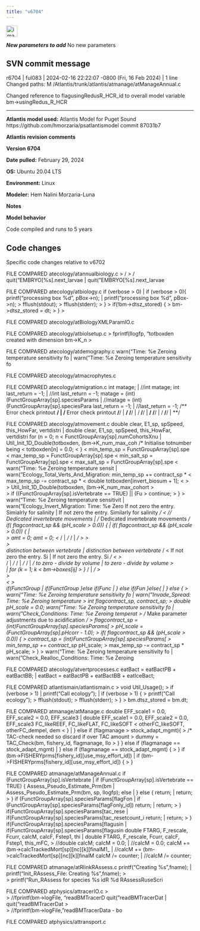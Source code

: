 ```yaml
---
title: "v6704"
---
```


<img width="30" alt="image" src="https://user-images.githubusercontent.com/11339490/272713181-58a7442b-f4df-4987-9afe-cb4702236a8f.jpg">

***New parameters to add***
No new parameters


**SVN commit message** 
------------------------------------------------------------------------
r6704 | ful083 | 2024-02-16 22:22:07 -0800 (Fri, 16 Feb 2024) | 1 line
Changed paths:
   M /Atlantis/trunk/atlantis/atmanage/atManageAnnual.c

Changed reference to flagusingRedusR_HCR_id to overall model variable bm->usingRedus_R_HCR

--------------------------------------------------------------------------------

**Atlantis model used:** Atlantis Model for Puget Sound https://github.com/hmorzaria/psatlantismodel commit 87031b7

**Atlantis revision comments**

**Version 6704**

**Date pulled:** February 29, 2024

**OS:** Ubuntu 20.04 LTS

**Environment:** Linux

**Modeler:** Hem Nalini Morzaria-Luna

**Notes**

**Model behavior**

Code compiled and runs to 5 years

Code changes
--------------------------------------------------------------------------------
Specific code changes relative to v6702

FILE COMPARED
atecology/atannualbiology.c
							      >	            /*
							      >	            */
                                quit("EMBRYO[%s].next_larvae  |	                                quit("EMBRYO[%s].next_larvae 

FILE COMPARED
atecology/atbiology.c
    if (verbose > 0)					      |	    if (verbose > 0){
		printf("processing box %d\n", pBox->n);	      |	        printf("processing box %d\n", pBox->n);
							      >	        fflush(stdout);
							      >	        fflush(stderr);
							      >	    }
							      >	    if(!bm->dtsz_stored) {
							      >	        bm->dtsz_stored = dt;
							      >	    }
							      >	    

FILE COMPARED
atecology/atBiologyXMLParamIO.c

FILE COMPARED
atecology/atbiolsetup.c
							      >	    fprintf(llogfp, "totboxden created with dimension bm->K_n
							      >	    

FILE COMPARED
atecology/atdemography.c
            warn("Time: %e Zeroing temperature sensitivity fo |	            warn("Time: %e Zeroing temperature sensitivity fo


FILE COMPARED
atecology/atmacrophytes.c

FILE COMPARED
atecology/atmigration.c
    int matage;						      |	    //int matage;
    int last_return = -1;				      |	    //int last_return = -1;
            matage = (int) (FunctGroupArray[sp].speciesParams |	            //matage = (int) (FunctGroupArray[sp].speciesPara
        last_return = -1;				      |	        //last_return = -1;
        /** Error check printout **/			      |	        /** Error check printout **
        /**/						      |	        **/
                    /**/				      |	                    /**
                    /**/				      |	                    **/
        /**/						      |	        /**
        /**/						      |	        **/

FILE COMPARED
atecology/atmovement.c
	double clear, E1_sp, spSpeed, this_HowFar, vertdistri |		double clear, E1_sp, spSpeed, this_HowFar, vertdistri
            for (n = 0; n < FunctGroupArray[sp].numCohortsXnu |	            Util_Init_1D_Double(totboxden, (bm->K_num_max_coh
				/* Initialise totnumber being <
				totboxden[n] = 0.0;	      <
			}				      <
			min_temp_sp = FunctGroupArray[sp].spe <
			max_temp_sp = FunctGroupArray[sp].spe <
			min_salt_sp = FunctGroupArray[sp].spe <
			max_salt_sp = FunctGroupArray[sp].spe <
                    warn("Time: %e Zeroing temperature sensit |	                    warn("Ecology_Total_Verts_And_Migration: 
				min_temp_sp += contract_sp *  <
				max_temp_sp -= contract_sp *  <
	double totboxden[invert_biosum + 1];		      <
							      >	    
							      >	        Util_Init_1D_Double(totboxden, (bm->K_num_max_cohort 
							      >	        
							      >	        if ((FunctGroupArray[sp].isVertebrate == TRUE) || (Fu
							      >	            continue;
							      >	        }
							      >	        
                warn("Time: %e Zeroing temperature sensitivit |	                warn("Ecology_Invert_Migration: Time: %e Zero
               If not zero the entry. Simialrly for salinity  |	               If not zero the entry. Similarly for salinity 
            */						      <
        // Dedicated invertebrate movements		      |	        /* Dedicated invertebrate movements */
           if( flagcontract_sp  && (pH_scale > 0.0)) {	      |	            if( flagcontract_sp  && (pH_scale > 0.0)) {
							      |	            
							      >	                    amt = 0;
                        amt = 0;			      <
                                 */			      |	                                */
                 */					      |	                */
							      >
							      >	                
							      >	                
                               distinction between vertebrate |	                               distinction between vertebrate
                            */				      <
                                    If not zero the entry. Si |	                                    If not zero the entry. Si
                                    */			      <
							      >	                            
                             */				      |	                            */
                                     */			      |	                                    */
                     */					      |	                    */
                                   to zero - divide by volume |	                                   to zero - divide by volume
							      >	                                
							      |	                                for (k = 1; k < bm->boxes[ij]
							      >	                                }
                 */					      |	                */
							      >	                
							      >	        
							      <
							      >	                    
						if(FunctGroup |							if(FunctGroup
						}else if(Func |							} else if(Fun
						}else{	      |							} else {
							      >	    
            warn("Time: %e Zeroing temperature sensitivity fo |	            warn("Invade_Spread: Time: %e Zeroing temperature
							      >	    int flagcontract_sp, contract_sp;
							      >	    double pH_scale = 0.0;
            warn("Time: %e Zeroing temperature sensitivity fo |	            warn("Check_Conditions: Time: %e Zeroing temperat
							      >	    /* Make parameter adjustments due to acidification */
							      >	    flagcontract_sp = (int)FunctGroupArray[sp].speciesParams[
							      >	    pH_scale = (FunctGroupArray[sp].pHcorr - 1.0);
							      >	    if( flagcontract_sp  && (pH_scale > 0.0)) {
							      >	        contract_sp = (int)FunctGroupArray[sp].speciesParams[
							      >	        min_temp_sp += contract_sp * pH_scale;
							      >	        max_temp_sp -= contract_sp * pH_scale;
							      >	    }
							      >
            warn("Time: %e Zeroing temperature sensitivity fo |	            warn("Check_Realloc_Conditions: Time: %e Zeroing 


FILE COMPARED
atecology/atvertprocesses.c
	eatBact = eatBactPB + eatBactBB;		      |		eatBact = eatBactPB + eatBactBB + eatIceBact;


FILE COMPARED
atlantismain/atlantismain.c
							      >	void Util_Usage();
							      >
		if (verbose > 1)			      |
			printf("Call ecology\n");	      |	        if (verbose > 1) {
							      >	            printf("Call ecology\n");
							      >	            fflush(stdout);
							      >	            fflush(stderr);
							      >	        }
							      >	    bm.dtsz_stored = bm.dt;


FILE COMPARED
atmanage/atManage.c
	double EFF_scale1 = 0.0, EFF_scale2 = 0.0, EFF_scale3 |		double EFF_scale1 = 0.0, EFF_scale2 = 0.0, EFF_scale3
			FC_likeREEF, FC_likeFLAT, FC_likeSOFT <
			otherFC_likeSOFT, otherFC_dempel, dem <
		}					      |	        } else if (flagmanage > stock_adapt_mgmt){
							      >	            /* TAC-check needed so discard if over TAC amount
							      >	            dummy = TAC_Check(bm, fishery_id, flagmanage, llo
							      >	        }
	} else if (flagmanage == stock_adapt_mgmt)	      |	    } else if (flagmanage == stock_adapt_mgmt) {
							      >	    }
	if (bm->FISHERYprms[fishery_id][use_msy_effort_id])   |	    if (bm->FISHERYprms[fishery_id][use_msy_effort_id]) {
							      >	    }

FILE COMPARED
atmanage/atManageAnnual.c
			if (FunctGroupArray[sp].isVertebrate  |	            if (FunctGroupArray[sp].isVertebrate == TRUE) {
				Assess_Pseudo_Estimate_Prm(bm |	                Assess_Pseudo_Estimate_Prm(bm, sp, llogfp);
			else				      |	            } else {
				return;			      |	                return;
							      >	            }
		if (FunctGroupArray[sp].speciesParams[flagFon |	        if (FunctGroupArray[sp].speciesParams[flagFonly_id]) 
			return;				      |	            return;
							      >	        }
		if(FunctGroupArray[sp].speciesParams[tac_rese |	        if(FunctGroupArray[sp].speciesParams[tac_resetcount_i
			return;				      |	            return;
							      >	        }
                if(FunctGroupArray[sp].speciesParams[flagusin |	                if(FunctGroupArray[sp].speciesParams[flagusin
    double FTARG, F_rescale, Fcurr, calcM, calcF, Fstep1, thi |	    double FTARG, F_rescale, Fcurr, calcF, Fstep1, this_mFC, 
							      >	    //double calcM;
    calcM = 0.0;					      |	    //calcM = 0.0;
            calcM += (bm->calcTrackedMort[sp][nc][k][finalM1_ |	            //calcM += (bm->calcTrackedMort[sp][nc][k][finalM
    calcM /= counter;					      |	    //calcM /= counter;



FILE COMPARED
atmanage/atRlinkRAssess.c
    printf("Creating %s\n",fname);			      |	    printf("Init_RAssess_File: Creating %s\n",fname);
							      >	    
							      >	    printf("Run_RAssess for species %s idR %d RAssessRuseScri


FILE COMPARED
atphysics/attracerIO.c
							      >	                        
							      >	                        //fprintf(bm->logFile, "readBMTracerD
					quit("readBMTracerDat |						quit("readBMTracerDat
							      >	                
							      >	                //fprintf(bm->logFile, "readBMTracerData - bo

FILE COMPARED
atphysics/attransport.c
